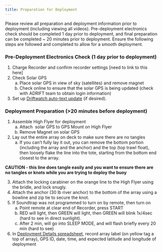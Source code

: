```yaml
---
title: Preparation for Deployment
---
```


Please review all preparation and deployment information prior to deployment (including viewing all videos). Pre-deployment electronics check should be completed 1 day prior to deployment, and final preparation can be completed \~ 20 minutes prior to deployment. Ensure the following steps are followed and completed to allow for a smooth deployment. 

### Pre-Deployment Electronics Check (1 day prior to deployment)

1.  Charge Recorder and confirm recorder settings \[need to link to this here\]
2.  Check Solar GPS
    a.  Place solar GPS in view of sky (satellites) and remove magnet
    b.  Check online to ensure that the solar GPS is being updated (check with ADRIFT team to obtain login information)
3.  Set up [Driftwatch auto-text update](https://sael-swfsc.github.io/adrift-field-methods/content/Field-Tracking.html#driftwatch) (if desired). 

### Deployment Preparation (\>20 minutes before deployment)

1.  Assemble High Flyer for deployment
    a.  Attach  solar GPS to GPS Mount on High Flyer
    b.  Remove Magnet on solar GPS
2.  Lay out the entire array on deck to make sure there are no tangles
    a.  If you can't fully lay it out, you can remove the bottom portion (including the array and the anchor) and the top (top trawl float), then loosely flake the line into the tote, starting from the bottom end closest to the array. 

::: callout-note
**CAUTION - this line does tangle easily and you want to ensure there are no tangles or knots while you are trying to deploy the buoy**
:::

3.  Attach the locking carabiner on the orange line to the High Flyer using the bridle, and lock snugly. 
4.  Attach the anchor (30 lb river anchor) to the bottom of the array using a bowline and zip tie to secure the knot.
5.  If Soundtrap was not programmed to turn on by remote, then turn on 
    a.  Point remote at clear end of Recorder, press START
    b.  RED will light, then GREEN will light, then GREEN will blink 1x/4sec (hard to see in direct sunlight).
    c.  After 2 min, will go into SLEEP MODE, and will flash briefly every 20 min (hard to see)
6.  In [Deployment Details spreadsheet](https://docs.google.com/spreadsheets/d/10bxlwfVOe1LFfj69B_YddxcA0V14m7codYwgD2YncFk/edit?usp=sharing), record array label (on yellow tag a top of array), GPS ID, date, time, and expected latitude and longitude of deployment
